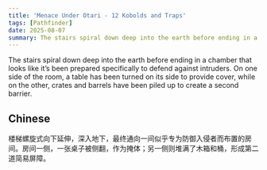 ```yaml
---
title: 'Menace Under Otari - 12 Kobolds and Traps'
tags: [Pathfinder]
date: 2025-08-07
summary: The stairs spiral down deep into the earth before ending in a chamber
---
```


The stairs spiral down deep into the earth before ending in a chamber that
looks like it’s been prepared specifically to defend against intruders. On one
side of the room, a table has been turned on its side to provide cover, while
on the other, crates and barrels have been piled up to create a second barrier.

## Chinese

楼梯螺旋式向下延伸，深入地下，最终通向一间似乎专为防御入侵者而布置的房间。房间一侧，一张桌子被侧翻，作为掩体；另一侧则堆满了木箱和桶，形成第二道简易屏障。
